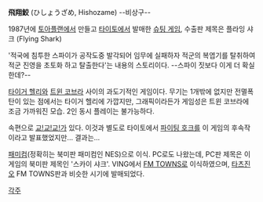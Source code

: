 {{{#!html
<object width="480" height="390"><param name="movie" value="http://www.youtube.com/v/TNPALYWuM9A?version=3&amp;hl=en_US&amp;rel=0"></param><param name="allowFullScreen" value="true"></param><param name="allowscriptaccess" value="always"></param><embed src="http://www.youtube.com/v/TNPALYWuM9A?version=3&amp;hl=en_US&amp;rel=0" type="application/x-shockwave-flash" width="480" height="390" allowscriptaccess="always" allowfullscreen="true"></embed></object><br>}}}

'''飛翔鮫''' (ひしょうざめ, Hishozame) --비상구--

1987년에 [[토아플랜]]에서 만들고 [[타이토]]에서 발매한 [[슈팅 게임]], 수출판 제목은 플라잉 샤크 (Flying Shark)

'적국에 침투한 스파이가 공작도중 발각되어 임무에 실패하자 적군의 복엽기를 탈취하여 적군 진영을 초토화 하고 탈출한다'는 내용의 스토리이다. --스파이 짓보다 이게 더 확실한데?--

[[타이거 헬리]]와 [[트윈 코브라]] 사이의 과도기적인 게임이다. 무기는 1개밖에 없지만 전멸폭탄이 있는 점에서는 타이거 헬리에 가깝지만, 그래픽이라든가 게임성은 트윈 코브라에 조금 가까워진 모습. 2인 동시 플레이는 불가능하다.

속편으로 [[교!교!교!]]가 있다. 이것과 별도로 타이토에서 [[파이팅 호크]]를 이 게임의 후속작이라고 발표했었지만... 결과는...

[[패미컴]](정확히는 북미판 패미컴인 NES)으로 이식. PC로도 나왔는데, PC판 제목은 이 게임의 북미판 제목인 '스카이 샤크'.
VING에서 [[FM TOWNS]]로 이식하였으며, [[타츠진오]] FM TOWNS판과 비슷한 시기에 발매되었다.

[[각주]]
